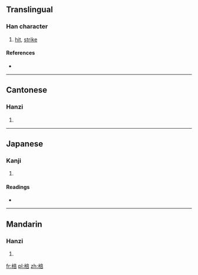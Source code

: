 ==Translingual==

===Han character===
{{Han char|rn=75|rad=木|as=08|sn=12|four=4096<sub>1</sub>|canj=木卜廿口 (DYTR)}}

# [[hit]], [[strike]]

====References====
* {{Han ref|kx=0532.110|dkj=14930|dj=0920.180|hdz=21237.050|uh=68D3|ud=26835|bh=D9AB|bd=55723}}

----

==Cantonese==

===Hanzi===
{{yue-hanzi|jyut=[[bui4]], [[paang5]]|y=bui4, paang5}}

# {{defn|lang=yue|sort=木08}}

----

==Japanese==

===Kanji===
{{ja-kanji|grade=|rs=木08}}

# {{defn|lang=ja|sort=木08}}

====Readings====
* {{ja-readings|on=[[ほう]] (hō), [[ぼう]] (bō)|kun=[[つえ]] (tsue), [[ふみいた]] (fumiita)}}

----

==Mandarin==

===Hanzi===
{{cmn-hanzi|pin=[[pǒu]] ([[pou3]])|wg=p'ou<sup>3</sup>}}

# {{defn|lang=cmn|sort=木08}}

[[fr:棓]]
[[pl:棓]]
[[zh:棓]]